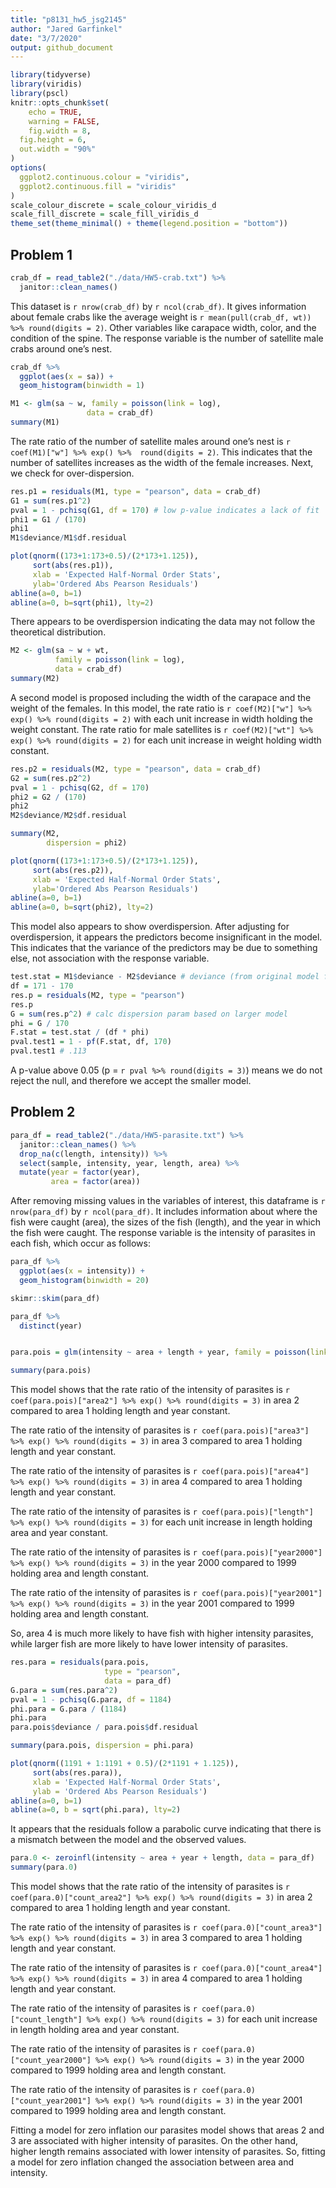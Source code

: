 ```yaml
---
title: "p8131_hw5_jsg2145"
author: "Jared Garfinkel"
date: "3/7/2020"
output: github_document
---
```


```r
library(tidyverse)
library(viridis)
library(pscl)
knitr::opts_chunk$set(
	echo = TRUE,
	warning = FALSE,
	fig.width = 8, 
  fig.height = 6,
  out.width = "90%"
)
options(
  ggplot2.continuous.colour = "viridis",
  ggplot2.continuous.fill = "viridis"
)
scale_colour_discrete = scale_colour_viridis_d
scale_fill_discrete = scale_fill_viridis_d
theme_set(theme_minimal() + theme(legend.position = "bottom"))
```

## Problem 1

```r
crab_df = read_table2("./data/HW5-crab.txt") %>% 
  janitor::clean_names()

```

This dataset is `r nrow(crab_df)` by `r ncol(crab_df)`. It gives information about female crabs like the average weight is `r mean(pull(crab_df, wt)) %>% round(digits = 2)`. Other variables like carapace width, color, and the condition of the spine. The response variable is the number of satellite male crabs around one's nest.

```r
crab_df %>% 
  ggplot(aes(x = sa)) +
  geom_histogram(binwidth = 1)
```


```r
M1 <- glm(sa ~ w, family = poisson(link = log), 
                 data = crab_df)
summary(M1)
```


The rate ratio of the number of satellite males around one's nest is `r coef(M1)["w"] %>% exp() %>%  round(digits = 2)`. This indicates that the number of satellites increases as the width of the female increases. Next, we check for over-dispersion.

```r
res.p1 = residuals(M1, type = "pearson", data = crab_df)
G1 = sum(res.p1^2)
pval = 1 - pchisq(G1, df = 170) # low p-value indicates a lack of fit
phi1 = G1 / (170)
phi1
M1$deviance/M1$df.residual
```

```r
plot(qnorm((173+1:173+0.5)/(2*173+1.125)),
     sort(abs(res.p1)), 
     xlab = 'Expected Half-Normal Order Stats',
     ylab='Ordered Abs Pearson Residuals')
abline(a=0, b=1)
abline(a=0, b=sqrt(phi1), lty=2)
```

There appears to be overdispersion indicating the data may not follow the theoretical distribution.

```r
M2 <- glm(sa ~ w + wt, 
          family = poisson(link = log), 
          data = crab_df)
summary(M2)
```


A second model is proposed including the width of the carapace and the weight of the females. In this model, the rate ratio is `r coef(M2)["w"] %>% exp() %>% round(digits = 2)` with each unit increase in width holding the weight constant. The rate ratio for male satellites is `r coef(M2)["wt"] %>% exp() %>% round(digits = 2)` for each unit increase in weight holding width constant.

```r
res.p2 = residuals(M2, type = "pearson", data = crab_df)
G2 = sum(res.p2^2)
pval = 1 - pchisq(G2, df = 170)
phi2 = G2 / (170)
phi2
M2$deviance/M2$df.residual

summary(M2,
        dispersion = phi2)
```

```r
plot(qnorm((173+1:173+0.5)/(2*173+1.125)),
     sort(abs(res.p2)), 
     xlab = 'Expected Half-Normal Order Stats',
     ylab='Ordered Abs Pearson Residuals')
abline(a=0, b=1)
abline(a=0, b=sqrt(phi2), lty=2)
```

This model also appears to show overdispersion. After adjusting for overdispersion, it appears the predictors become insignificant in the model. This indicates that the variance of the predictors may be due to something else, not association with the response variable.

```r
test.stat = M1$deviance - M2$deviance # deviance (from original model fitting)
df = 171 - 170
res.p = residuals(M2, type = "pearson")  
res.p 
G = sum(res.p^2) # calc dispersion param based on larger model
phi = G / 170
F.stat = test.stat / (df * phi)
pval.test1 = 1 - pf(F.stat, df, 170)
pval.test1 # .113
```

A p-value above 0.05 (p = `r pval %>% round(digits = 3)`) means we do not reject the null, and therefore we accept the smaller model.

## Problem 2

```r
para_df = read_table2("./data/HW5-parasite.txt") %>% 
  janitor::clean_names() %>% 
  drop_na(c(length, intensity)) %>%
  select(sample, intensity, year, length, area) %>% 
  mutate(year = factor(year),
         area = factor(area))
```

After removing missing values in the variables of interest, this dataframe is `r nrow(para_df)` by `r ncol(para_df)`. It includes information about where the fish were caught (area), the sizes of the fish (length), and the year in which the fish were caught. The response variable is the intensity of parasites in each fish, which occur as follows:

```r
para_df %>% 
  ggplot(aes(x = intensity)) +
  geom_histogram(binwidth = 20)
```


```r
skimr::skim(para_df)

para_df %>% 
  distinct(year)



```

```r
para.pois = glm(intensity ~ area + length + year, family = poisson(link = log), data = para_df)

summary(para.pois)
```

This model shows that the rate ratio of the intensity of parasites is `r coef(para.pois)["area2"] %>% exp() %>% round(digits = 3)` in area 2 compared to area 1 holding length and year constant.

The rate ratio of the intensity of parasites is `r coef(para.pois)["area3"] %>% exp() %>% round(digits = 3)` in area 3 compared to area 1 holding length and year constant.

The rate ratio of the intensity of parasites is `r coef(para.pois)["area4"] %>% exp() %>% round(digits = 3)` in area 4 compared to area 1 holding length and year constant.

The rate ratio of the intensity of parasites is `r coef(para.pois)["length"] %>% exp() %>% round(digits = 3)` for each unit increase in length holding area and year constant.

The rate ratio of the intensity of parasites is `r coef(para.pois)["year2000"] %>% exp() %>% round(digits = 3)` in the year 2000 compared to 1999 holding area and length constant.

The rate ratio of the intensity of parasites is `r coef(para.pois)["year2001"] %>% exp() %>% round(digits = 3)` in the year 2001 compared to 1999 holding area and length constant.

So, area 4 is much more likely to have fish with higher intensity parasites, while larger fish are more likely to have lower intensity of parasites.

```r
res.para = residuals(para.pois, 
                     type = "pearson",
                     data = para_df)
G.para = sum(res.para^2)
pval = 1 - pchisq(G.para, df = 1184)
phi.para = G.para / (1184)
phi.para
para.pois$deviance / para.pois$df.residual

summary(para.pois, dispersion = phi.para)
```
```r
plot(qnorm((1191 + 1:1191 + 0.5)/(2*1191 + 1.125)),
     sort(abs(res.para)),
     xlab = 'Expected Half-Normal Order Stats',
     ylab = 'Ordered Abs Pearson Residuals')
abline(a=0, b=1)
abline(a=0, b = sqrt(phi.para), lty=2)
```

It appears that the residuals follow a parabolic curve indicating that there is a mismatch between the model and the observed values.

```r
para.0 <- zeroinfl(intensity ~ area + year + length, data = para_df)
summary(para.0)
```

This model shows that the rate ratio of the intensity of parasites is `r coef(para.0)["count_area2"] %>% exp() %>% round(digits = 3)` in area 2 compared to area 1 holding length and year constant.

The rate ratio of the intensity of parasites is `r coef(para.0)["count_area3"] %>% exp() %>% round(digits = 3)` in area 3 compared to area 1 holding length and year constant.

The rate ratio of the intensity of parasites is `r coef(para.0)["count_area4"] %>% exp() %>% round(digits = 3)` in area 4 compared to area 1 holding length and year constant.

The rate ratio of the intensity of parasites is `r coef(para.0)["count_length"] %>% exp() %>% round(digits = 3)` for each unit increase in length holding area and year constant.

The rate ratio of the intensity of parasites is `r coef(para.0)["count_year2000"] %>% exp() %>% round(digits = 3)` in the year 2000 compared to 1999 holding area and length constant.

The rate ratio of the intensity of parasites is `r coef(para.0)["count_year2001"] %>% exp() %>% round(digits = 3)` in the year 2001 compared to 1999 holding area and length constant.

Fitting a model for zero inflation our parasites model shows that areas 2 and 3 are associated with higher intensity of parasites. On the other hand, higher length remains associated with lower intensity of parasites. So, fitting a model for zero inflation changed the association between area and intensity.
